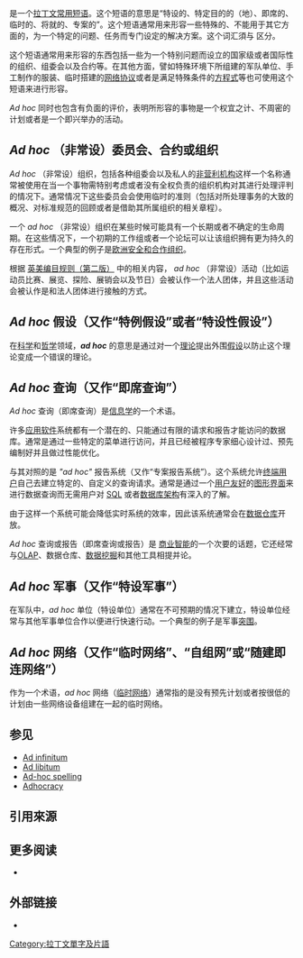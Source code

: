 {{otheruses}}
{{lang|la|'''''Ad hoc'''''}} 是一个[[拉丁文常用短语|拉丁文常用短语]]。这个短语的意思是“特设的、特定目的的（地）、即席的、临时的、将就的、专案的”。这个短语通常用来形容一些特殊的、不能用于其它方面的，为一个特定的问题、任务而专门设定的解决方案。这个词汇須与 {{lang|la|''[[a_priori|a priori]]''}} 区分。

这个短语通常用来形容的东西包括一些为一个特别问题而设立的国家级或者国际性的组织、组委会以及合约等。在其他方面，譬如特殊环境下所组建的军队单位、手工制作的服装、临时搭建的[[网络协议|网络协议]]或者是满足特殊条件的[[方程式|方程式]]等也可使用这个短语来进行形容。

''Ad hoc'' 同时也包含有负面的评价，表明所形容的事物是一个权宜之计、不周密的计划或者是一个即兴举办的活动。

==''Ad hoc'' （非常设）委员会、合约或组织==
{{Main|非常设委员会、合约或组织}}

''Ad hoc'' （非常设）组织，包括各种组委会以及私人的[[非营利机构|非营利机构]]这样一个名称通常被使用在当一个事物需特别考虑或者没有全权负责的组织机构对其进行处理评判的情况下。通常情况下这些委员会会使用临时的准则（包括对所处理事务的大致的概况、对标准规范的回顾或者是借助其所属组织的相关章程）。

一个 ''ad hoc'' （非常设）组织在某些时候可能具有一个长期或者不确定的生命周期。在这些情况下，一个初期的工作组或者一个论坛可以让该组织拥有更为持久的存在形式。一个典型的例子是[[欧洲安全和合作组织|欧洲安全和合作组织]]。

根据 [[AACR2|英美编目规则（第二版）]] 中的相关内容， ''ad hoc'' （非常设）活动（比如运动员比赛、展览、探险、展销会以及节日）会被认作一个法人团体，并且这些活动会被认作是和法人团体进行接触的方式。 

==''Ad hoc'' 假设（又作“特例假设”或者“特设性假设”）==
{{Main|特例假設}}
在[[科学|科学]]和[[哲学|哲学]]领域，'''''ad hoc''''' 的意思是通过对一个[[理论|理论]]提出外围[[假设|假设]]以防止这个理论变成一个错误的理论。

==''Ad hoc'' 查询（又作“即席查询”）==

''Ad hoc'' 查询（即席查询）是[[信息学|信息学]]的一个术语。

许多[[应用软件|应用软件]]系统都有一个潜在的、只能通过有限的请求和报告才能访问的数据库。通常是通过一些特定的菜单进行访问，并且已经被程序专家细心设计过、预先编制好并且做过性能优化。

与其对照的是 ''"ad hoc"'' 报告系统（又作“专案报告系统”）。这个系统允许[[终端用户|终端用户]]自己去建立特定的、自定义的查询请求。通常是通过一个[[用户友好|用户友好]]的[[图形界面|图形界面]]来进行数据查询而无需用户对 [[SQL|SQL]] 或者[[数据库架构|数据库架构]]有深入的了解。

由于这样一个系统可能会降低实时系统的效率，因此该系统通常会在[[数据仓库|数据仓库]]开放。

''Ad hoc'' 查询或报告（即席查询或报告）是 [[商业智能|商业智能]]的一个次要的话题，它还经常与[[OLAP|OLAP]]、数据仓库、[[数据挖掘|数据挖掘]]和其他工具相提并论。 

==''Ad hoc'' 军事（又作“特设军事”）==
在军队中，''ad hoc'' 单位（特设单位）通常在不可预期的情况下建立，特设单位经常与其他军事单位合作以便进行快速行动。一个典型的例子是军事[[突围|突围]]。

==''Ad hoc'' 网络（又作“临时网络”、“自组网”或“随建即连网络”）==
{{See also|无线临时网络}}

作为一个术语，''ad hoc'' 网络（[[Ad_hoc網路|临时网络]]）通常指的是没有预先计划或者按很低的计划由一些网络设备组建在一起的临时网络。

==参见==
* [[Ad_infinitum|Ad infinitum]]
* [[Ad_libitum|Ad libitum]]
* [[Ad-hoc_spelling|Ad-hoc spelling]]
* [[Adhocracy|Adhocracy]]

==引用來源==
{{Reflist|30em}}

==更多阅读==
{{Refbegin}}
* {{citation |last=Howard |first=R. |year=2002 |title=Smart Mobs: the Next Social Revolution |publisher=Perseus}}
{{Refend}}

==外部链接==
* {{wiktionary-inline|ad hoc}}

[[Category:拉丁文單字及片語|Category:拉丁文單字及片語]]
